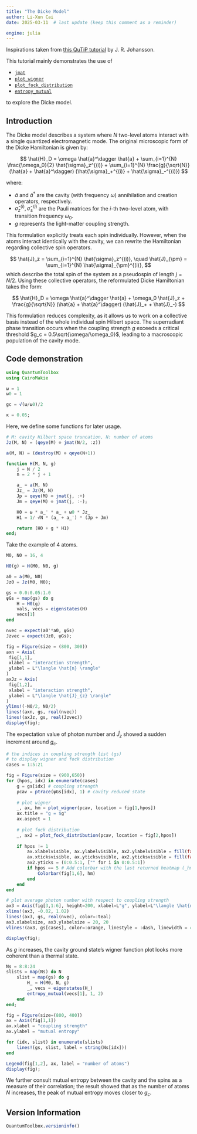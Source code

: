 ```yaml
---
title: "The Dicke Model"
author: Li-Xun Cai
date: 2025-03-11  # last update (keep this comment as a reminder)

engine: julia
---
```


Inspirations taken from [this QuTiP tutorial](https://nbviewer.org/urls/qutip.org/qutip-tutorials/tutorials-v5/lectures/Lecture-3A-Dicke-model.ipynb) by J. R. Johansson.

This tutorial mainly demonstrates the use of 

- [`jmat`](https://qutip.org/QuantumToolbox.jl/stable/resources/api#QuantumToolbox.jmat)
- [`plot_wigner`](https://qutip.org/QuantumToolbox.jl/stable/resources/api#QuantumToolbox.plot_wigner)
- [`plot_fock_distribution`](https://qutip.org/QuantumToolbox.jl/stable/resources/api#QuantumToolbox.plot_fock_distribution)
- [`entropy_mutual`](https://qutip.org/QuantumToolbox.jl/stable/resources/api#QuantumToolbox.entropy_mutual)

to explore the Dicke model.

## Introduction

The Dicke model describes a system where $N$ two-level atoms interact with a single quantized electromagnetic mode. The original microscopic form of the Dicke Hamiltonian is given by:

$$
\hat{H}_D = \omega \hat{a}^\dagger \hat{a} + \sum_{i=1}^{N} \frac{\omega_0}{2} \hat{\sigma}_z^{(i)} + \sum_{i=1}^{N} \frac{g}{\sqrt{N}} (\hat{a} + \hat{a}^\dagger) (\hat{\sigma}_+^{(i)} + \hat{\sigma}_-^{(i)})
$$

where:

- $\hat{a}$ and $\hat{a}^\dagger$ are the cavity (with frequency $\omega$) annihilation and creation operators, respectively.
- $\hat{\sigma}_z^{(i)}, \hat{\sigma}_\pm^{(i)}$ are the Pauli matrices for the $i$-th two-level atom, with transition frequency $\omega_0$.
- $g$ represents the light-matter coupling strength.

This formulation explicitly treats each spin individually. However, when the atoms interact identically with the cavity, we can rewrite the Hamiltonian regarding collective spin operators.

$$
\hat{J}_z = \sum_{i=1}^{N} \hat{\sigma}_z^{(i)}, \quad \hat{J}_{\pm} = \sum_{i=1}^{N} \hat{\sigma}_{\pm}^{(i)}, 
$$
which describe the total spin of the system as a pseudospin of length $j = N/2$. Using these collective operators, the reformulated Dicke Hamiltonian takes the form:

$$
\hat{H}_D = \omega \hat{a}^\dagger \hat{a} + \omega_0 \hat{J}_z + \frac{g}{\sqrt{N}} (\hat{a} + \hat{a}^\dagger) (\hat{J}_+ + \hat{J}_-)
$$

This formulation reduces complexity, as it allows us to work on a collective basis instead of the whole individual spin Hilbert space. The superradiant phase transition occurs when the coupling strength $g$ exceeds a critical threshold $g_c = 0.5\sqrt{\omega/\omega_0}$, leading to a macroscopic population of the cavity mode.


## Code demonstration

```julia
using QuantumToolbox
using CairoMakie
```

```julia
ω = 1
ω0 = 1

gc = √(ω/ω0)/2

κ = 0.05;
```

Here, we define some functions for later usage.
```julia
# M: cavity Hilbert space truncation, N: number of atoms
Jz(M, N) = (qeye(M) ⊗ jmat(N/2, :z))

a(M, N) = (destroy(M) ⊗ qeye(N+1))

function H(M, N, g)
    j = N / 2
    n = 2 * j + 1

    a_ = a(M, N)
    Jz_ = Jz(M, N)
    Jp = qeye(M) ⊗ jmat(j, :+)
    Jm = qeye(M) ⊗ jmat(j, :-);

    H0 = ω * a_' * a_ + ω0 * Jz_
    H1 = 1/ √N * (a_ + a_') * (Jp + Jm)

    return (H0 + g * H1)
end;
```

Take the example of 4 atoms.
```julia
M0, N0 = 16, 4

H0(g) = H(M0, N0, g)

a0 = a(M0, N0)
Jz0 = Jz(M0, N0);
```

```julia
gs = 0.0:0.05:1.0
ψGs = map(gs) do g
    H = H0(g)
    vals, vecs = eigenstates(H)
    vecs[1]
end

nvec = expect(a0'*a0, ψGs)
Jzvec = expect(Jz0, ψGs);
```

```julia
fig = Figure(size = (800, 300))
axn = Axis(
 fig[1,1],
 xlabel = "interaction strength",
 ylabel = L"\langle \hat{n} \rangle"
)
axJz = Axis(
 fig[1,2],
 xlabel = "interaction strength",
 ylabel = L"\langle \hat{J}_{z} \rangle"
)
ylims!(-N0/2, N0/2)
lines!(axn, gs, real(nvec))
lines!(axJz, gs, real(Jzvec))
display(fig);
```
The expectation value of photon number and $\hat{J}_z$ showed a sudden increment around $g_c$. 

```julia
# the indices in coupling strength list (gs)
# to display wigner and fock distribution
cases = 1:5:21

fig = Figure(size = (900,650))
for (hpos, idx) in enumerate(cases)
    g = gs[idx] # coupling strength
    ρcav = ptrace(ψGs[idx], 1) # cavity reduced state
    
    # plot wigner
    _, ax, hm = plot_wigner(ρcav, location = fig[1,hpos])
    ax.title = "g = $g"
    ax.aspect = 1
    
    # plot fock distribution
    _, ax2 = plot_fock_distribution(ρcav, location = fig[2,hpos])
    
    if hpos != 1
        ax.xlabelvisible, ax.ylabelvisible, ax2.ylabelvisible = fill(false, 3)
        ax.xticksvisible, ax.yticksvisible, ax2.yticksvisible = fill(false, 3)
        ax2.yticks = (0:0.5:1, ["" for i in 0:0.5:1])
        if hpos == 5 # Add colorbar with the last returned heatmap (_hm) 
            Colorbar(fig[1,6], hm)
        end
    end    
end

# plot average photon number with respect to coupling strength
ax3 = Axis(fig[3,1:6], height=200, xlabel=L"g", ylabel=L"\langle \hat{n} \rangle")
xlims!(ax3, -0.02, 1.02)
lines!(ax3, gs, real(nvec), color=:teal)
ax3.xlabelsize, ax3.ylabelsize = 20, 20
vlines!(ax3, gs[cases], color=:orange, linestyle = :dash, linewidth = 4)

display(fig);
```
As $g$ increases, the cavity ground state's wigner function plot looks more coherent than a thermal state.

```julia
Ns = 8:8:24
slists = map(Ns) do N
    slist = map(gs) do g
        H_ = H(M0, N, g)
        _, vecs = eigenstates(H_)
        entropy_mutual(vecs[1], 1, 2)
    end
end;
```

```julia
fig = Figure(size=(800, 400))
ax = Axis(fig[1,1])
ax.xlabel = "coupling strength"
ax.ylabel = "mutual entropy"

for (idx, slist) in enumerate(slists)
    lines!(gs, slist, label = string(Ns[idx]))
end

Legend(fig[1,2], ax, label = "number of atoms")
display(fig);
```
We further consult mutual entropy between the cavity and the spins as a measure of their correlation; the result showed that as the number of atoms $N$ increases, the peak of mutual entropy moves closer to $g_c$.



## Version Information
```julia
QuantumToolbox.versioninfo()
```

